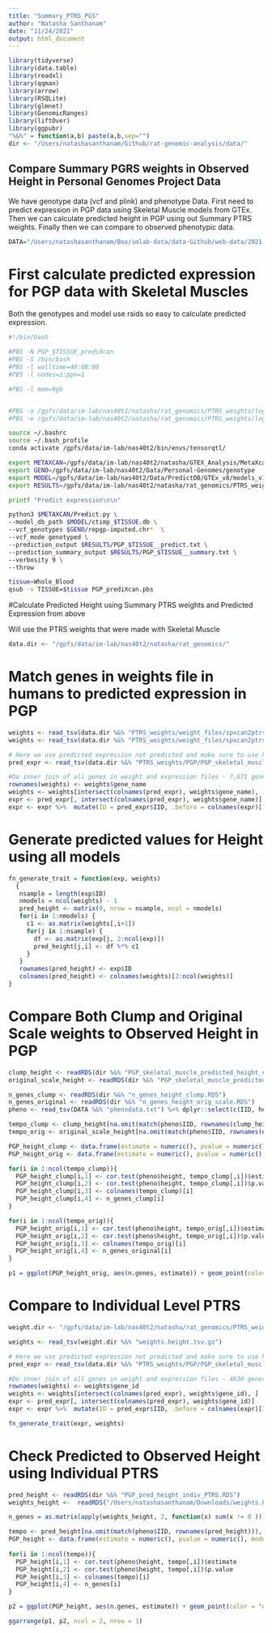 ```yaml
---
title: "Summary_PTRS_PGS"
author: "Natasha Santhanam"
date: "11/24/2021"
output: html_document
---
```


```r
library(tidyverse)
library(data.table)
library(readxl)
library(qqman)
library(arrow)
library(RSQLite)
library(glmnet)
library(GenomicRanges)
library(liftOver)
library(ggpubr)
"%&%" = function(a,b) paste(a,b,sep="")
dir <- "/Users/natashasanthanam/Github/rat-genomic-analysis/data/"
```

## Compare Summary PGRS weights in Observed Height in Personal Genomes Project Data 

We  have genotype data (vcf and plink) and phenotype Data. First need to predict expression in PGP data using Skeletal Muscle models from GTEx. Then we can calculate predicted height in PGP using out Summary PTRS weights. Finally then we can compare to observed phenotypic data. 

```r
DATA="/Users/natashasanthanam/Box/imlab-data/data-Github/web-data/2021-04-21-personal-genomes-project-data/"
```

# First calculate predicted expression for PGP data with Skeletal Muscles 

Both the genotypes and model use rsids so easy to calculate predicted expression.
```bash
#!/bin/bash

#PBS -N PGP_$TISSUE_prediXcan
#PBS -S /bin/bash
#PBS -l walltime=48:00:00
#PBS -l nodes=2:ppn=1

#PBS -l mem=9gb


#PBS -o /gpfs/data/im-lab/nas40t2/natasha/rat_genomics/PTRS_weights/logs/pgp_$TISSUE.out
#PBS -e /gpfs/data/im-lab/nas40t2/natasha/rat_genomics/PTRS_weights/logs/pgp_$TISSUE.err

source ~/.bashrc
source ~/.bash_profile
conda activate /gpfs/data/im-lab/nas40t2/bin/envs/tensorqtl/

export METAXCAN=/gpfs/data/im-lab/nas40t2/natasha/GTEX_Analysis/MetaXcan/software
export GENO=/gpfs/data/im-lab/nas40t2/Data/Personal-Genomes/genotype
export MODEL=/gpfs/data/im-lab/nas40t2/Data/PredictDB/GTEx_v8/models_v1/eqtl/ctimp
export RESULTS=/gpfs/data/im-lab/nas40t2/natasha/rat_genomics/PTRS_weights/PGP

printf "Predict expression\n\n"

python3 $METAXCAN/Predict.py \
--model_db_path $MODEL/ctimp_$TISSUE.db \
--vcf_genotypes $GENO/repgp-imputed.chr*  \
--vcf_mode genotyped \
--prediction_output $RESULTS/PGP_$TISSUE__predict.txt \
--prediction_summary_output $RESULTS/PGP_$TISSUE__summary.txt \
--verbosity 9 \
--throw
```

```bash
tissue=Whole_Blood
qsub -v TISSUE=$tissue PGP_prediXcan.pbs
```


#Calculate Predicted Height using Summary PTRS weights and Predicted Expression from above

Will use the PTRS weights that were made with Skeletal Muscle
```r
data.dir <- "/gpfs/data/im-lab/nas40t2/natasha/rat_genomics/"
```

# Match genes in weights file in humans to predicted expression in PGP
```r
weights <- read_tsv(data.dir %&% "PTRS_weights/weight_files/spxcan2ptrs_original_scale.Standing_height.Muscle_Skeletal.weights.tsv")
weights <- read_tsv(data.dir %&% "PTRS_weights/weight_files/spxcan2ptrs_clump.Standing_height.Muscle_Skeletal.weights.tsv")

# Here we use predicted expression not predicted and make sure to use human ensembl id gene name
pred_expr <- read_tsv(data.dir %&% "PTRS_weights/PGP/PGP_skeletal_muscle__predict.txt") %>% select(-c(FID))
```


```r
#Do inner join of all genes in weight and expression files - 7,671 genes in common between the two
rownames(weights) <- weights$gene_name
weights <- weights[intersect(colnames(pred_expr), weights$gene_name), ]
expr <- pred_expr[, intersect(colnames(pred_expr), weights$gene_name)]
expr <- expr %>%  mutate(ID = pred_expr$IID, .before = colnames(expr)[1])
```


# Generate predicted values for Height using all models 
```r
fn_generate_trait = function(exp, weights)
  {
   nsample = length(exp$ID)
   nmodels = ncol(weights) - 1
   pred_height <- matrix(0, nrow = nsample, ncol = nmodels)
   for(i in 1:nmodels) {
     c1 <- as.matrix(weights[,i+1])
     for(j in 1:nsample) {
       df <- as.matrix(exp[j, 2:ncol(exp)])
       pred_height[j,i] <- df %*% c1
     }
   }
   rownames(pred_height) <- exp$ID
   colnames(pred_height) <- colnames(weights)[2:ncol(weights)]
}
```


# Compare Both Clump and Original Scale weights to Observed Height in PGP

```r
clump_height <- readRDS(dir %&% "PGP_skeletal_muscle_predicted_height_clump.RDS")
original_scale_height <- readRDS(dir %&% "PGP_skeletal_muscle_predicted_height_original_scale.RDS")

n_genes_clump <- readRDS(dir %&% "n_genes_height_clump.RDS")
n_genes_original <- readRDS(dir %&% "n_genes_height_orig_scale.RDS")
pheno <- read_tsv(DATA %&% "phenodata.txt") %>% dplyr::select(c(IID, height)) 
```
```r
tempo_clump <- clump_height[na.omit(match(pheno$IID, rownames(clump_height))), ]
tempo_orig <- original_scale_height[na.omit(match(pheno$IID, rownames(original_scale_height))), ]

PGP_height_clump <- data.frame(estimate = numeric(), pvalue = numeric(), model = character(), n.genes = numeric())
PGP_height_orig <- data.frame(estimate = numeric(), pvalue = numeric(), model = character(), n.genes = numeric())

for(i in 1:ncol(tempo_clump)){
  PGP_height_clump[i,1] <- cor.test(pheno$height, tempo_clump[,i])$estimate
  PGP_height_clump[i,2] <- cor.test(pheno$height, tempo_clump[,i])$p.value
  PGP_height_clump[i,3] <- colnames(tempo_clump)[i]
  PGP_height_clump[i,4] <- n_genes_clump[i]
}

for(i in 1:ncol(tempo_orig)){
  PGP_height_orig[i,1] <- cor.test(pheno$height, tempo_orig[,i])$estimate
  PGP_height_orig[i,2] <- cor.test(pheno$height, tempo_orig[,i])$p.value
  PGP_height_orig[i,3] <- colnames(tempo_orig)[i]
  PGP_height_orig[i,4] <- n_genes_original[i]
}

```

```r
p1 = ggplot(PGP_height_orig, aes(n.genes, estimate)) + geom_point(color = "magenta", position="jitter") + geom_line(color = "magenta") + xlab("Number of genes in each model") + ylab("Correlation Coefficient (r)") + ylim(c(0,0.18)) + ggtitle("Performance for Height in Personal Genomes vs Predicted Height using original scale weights")
```

# Compare to Individual Level PTRS 
```r
weight.dir <- "/gpfs/data/im-lab/nas40t2/natasha/rat_genomics/PTRS_weights/weight_files/elastic_net_alpha_0.1_British.export_model/"
```


```r
weights <- read_tsv(weight.dir %&% "weights.height.tsv.gz")

# Here we use predicted expression not predicted and make sure to use human ensembl id gene name
pred_expr <- read_tsv(data.dir %&% "PTRS_weights/PGP/PGP_skeletal_muscle__predict.txt") %>% select(-c(FID))
```


```r
#Do inner join of all genes in weight and expression files - 4630 genes in common between the two
rownames(weights) <- weights$gene_id
weights <- weights[intersect(colnames(pred_expr), weights$gene_id), ]
expr <- pred_expr[, intersect(colnames(pred_expr), weights$gene_id)]
expr <- expr %>%  mutate(ID = pred_expr$IID, .before = colnames(expr)[1])
```

```r
fn_generate_trait(expr, weights)
```

# Check Predicted to Observed Height using Individual PTRS

```r
pred_height <- readRDS(dir %&% "PGP_pred_height_indiv_PTRS.RDS")
weights_height <-  readRDS("/Users/natashasanthanam/Downloads/weights.height.annot.RDS")

n_genes = as.matrix(apply(weights_height, 2, function(x) sum(x != 0 )))
```

```r
tempo <- pred_height[na.omit(match(pheno$IID, rownames(pred_height))), ]
PGP_height <- data.frame(estimate = numeric(), pvalue = numeric(), model = character(), n.genes = numeric())
 
for(i in 1:ncol(tempo)){
  PGP_height[i,1] <- cor.test(pheno$height, tempo[,i])$estimate
  PGP_height[i,2] <- cor.test(pheno$height, tempo[,i])$p.value
  PGP_height[i,3] <- colnames(tempo)[i]
  PGP_height[i,4] <- n_genes[i]
}
```

```r
p2 = ggplot(PGP_height, aes(n.genes, estimate)) + geom_point(color = "darkblue", position="jitter") + geom_line(color = "darkblue") + xlab("Number of genes in each model") + ylab("Correlation Coefficient (r)") + ylim(c(0,0.18)) + ggtitle("Performance for Height in Personal Genomes vs Predicted Height using individual PTRS")

ggarrange(p1, p2, ncol = 2, nrow = 1)
```
